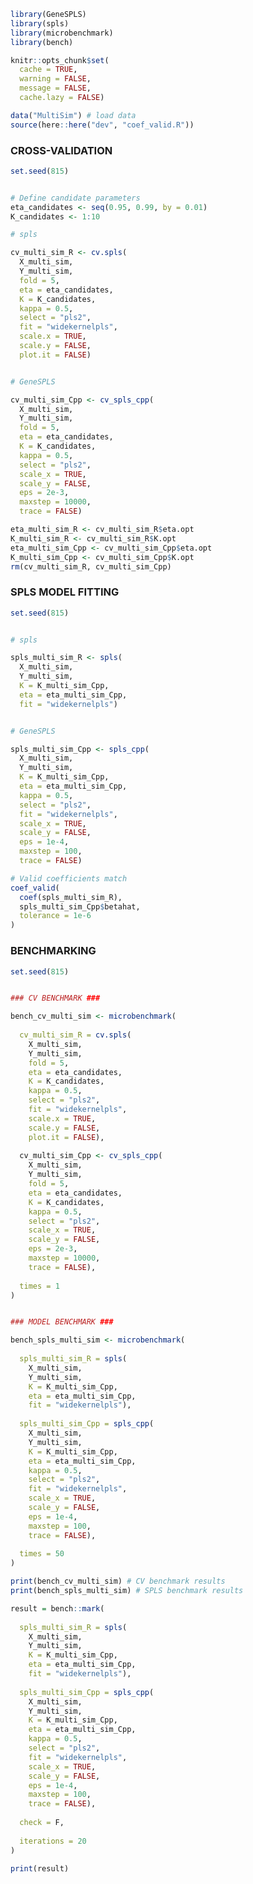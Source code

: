 
```r
library(GeneSPLS)
library(spls)
library(microbenchmark)
library(bench)

knitr::opts_chunk$set(
  cache = TRUE,
  warning = FALSE,
  message = FALSE,
  cache.lazy = FALSE)

data("MultiSim") # load data
source(here::here("dev", "coef_valid.R"))
```


### CROSS-VALIDATION

```r
set.seed(815)


# Define candidate parameters
eta_candidates <- seq(0.95, 0.99, by = 0.01)
K_candidates <- 1:10

# spls

cv_multi_sim_R <- cv.spls(
  X_multi_sim,
  Y_multi_sim,
  fold = 5,
  eta = eta_candidates,
  K = K_candidates,
  kappa = 0.5,
  select = "pls2",
  fit = "widekernelpls",
  scale.x = TRUE,
  scale.y = FALSE,
  plot.it = FALSE)


# GeneSPLS

cv_multi_sim_Cpp <- cv_spls_cpp(
  X_multi_sim,
  Y_multi_sim,
  fold = 5,
  eta = eta_candidates,
  K = K_candidates,
  kappa = 0.5,
  select = "pls2",
  scale_x = TRUE,
  scale_y = FALSE,
  eps = 2e-3,
  maxstep = 10000,
  trace = FALSE)

eta_multi_sim_R <- cv_multi_sim_R$eta.opt
K_multi_sim_R <- cv_multi_sim_R$K.opt
eta_multi_sim_Cpp <- cv_multi_sim_Cpp$eta.opt
K_multi_sim_Cpp <- cv_multi_sim_Cpp$K.opt
rm(cv_multi_sim_R, cv_multi_sim_Cpp)
```


### SPLS MODEL FITTING

```r
set.seed(815)


# spls

spls_multi_sim_R <- spls(
  X_multi_sim,
  Y_multi_sim,
  K = K_multi_sim_Cpp,
  eta = eta_multi_sim_Cpp,
  fit = "widekernelpls")


# GeneSPLS

spls_multi_sim_Cpp <- spls_cpp(
  X_multi_sim,
  Y_multi_sim,
  K = K_multi_sim_Cpp,
  eta = eta_multi_sim_Cpp,
  kappa = 0.5,
  select = "pls2",
  fit = "widekernelpls",
  scale_x = TRUE,
  scale_y = FALSE,
  eps = 1e-4,
  maxstep = 100,
  trace = FALSE)

# Valid coefficients match
coef_valid(
  coef(spls_multi_sim_R),
  spls_multi_sim_Cpp$betahat,
  tolerance = 1e-6
)
```


### BENCHMARKING

```r
set.seed(815)


### CV BENCHMARK ###

bench_cv_multi_sim <- microbenchmark(
  
  cv_multi_sim_R = cv.spls(
    X_multi_sim,
    Y_multi_sim,
    fold = 5,
    eta = eta_candidates,
    K = K_candidates,
    kappa = 0.5,
    select = "pls2",
    fit = "widekernelpls",
    scale.x = TRUE,
    scale.y = FALSE,
    plot.it = FALSE),
  
  cv_multi_sim_Cpp <- cv_spls_cpp(
    X_multi_sim,
    Y_multi_sim,
    fold = 5,
    eta = eta_candidates,
    K = K_candidates,
    kappa = 0.5,
    select = "pls2",
    scale_x = TRUE,
    scale_y = FALSE,
    eps = 2e-3,
    maxstep = 10000,
    trace = FALSE),
  
  times = 1
)


### MODEL BENCHMARK ###

bench_spls_multi_sim <- microbenchmark(
  
  spls_multi_sim_R = spls(
    X_multi_sim,
    Y_multi_sim,
    K = K_multi_sim_Cpp,
    eta = eta_multi_sim_Cpp,
    fit = "widekernelpls"),
  
  spls_multi_sim_Cpp = spls_cpp(
    X_multi_sim,
    Y_multi_sim,
    K = K_multi_sim_Cpp,
    eta = eta_multi_sim_Cpp,
    kappa = 0.5,
    select = "pls2",
    fit = "widekernelpls",
    scale_x = TRUE,
    scale_y = FALSE,
    eps = 1e-4,
    maxstep = 100,
    trace = FALSE),
  
  times = 50
)
```

```r
print(bench_cv_multi_sim) # CV benchmark results
print(bench_spls_multi_sim) # SPLS benchmark results
```

```r
result = bench::mark(
  
  spls_multi_sim_R = spls(
    X_multi_sim,
    Y_multi_sim,
    K = K_multi_sim_Cpp,
    eta = eta_multi_sim_Cpp,
    fit = "widekernelpls"),
  
  spls_multi_sim_Cpp = spls_cpp(
    X_multi_sim,
    Y_multi_sim,
    K = K_multi_sim_Cpp,
    eta = eta_multi_sim_Cpp,
    kappa = 0.5,
    select = "pls2",
    fit = "widekernelpls",
    scale_x = TRUE,
    scale_y = FALSE,
    eps = 1e-4,
    maxstep = 100,
    trace = FALSE),
  
  check = F,
  
  iterations = 20
)

print(result)
```
